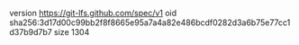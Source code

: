version https://git-lfs.github.com/spec/v1
oid sha256:3d17d00c99bb2f8f8665e95a7a4a82e486bcdf0282d3a6b75e77cc1d37b9d7b7
size 1304
